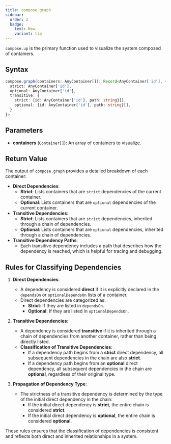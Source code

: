 ```yaml
---
title: compose.graph
sidebar:
  order: 2
  badge:
    text: New
    variant: tip
---
```


`compose.up` is the primary function used to visualize the system composed of containers.

## Syntax

```ts
compose.graph(containers: AnyContainer[]): Record<AnyContainer['id'], {
  strict: AnyContainer['id'],
  optional: AnyContainer['id'],
  transitive: {
    strict: {id: AnyContainer['id'], path: string}[],
    optional: {id: AnyContainer['id'], path: string}[],
  }
}>
```

## Parameters

- **containers** (`Container[]`): An array of containers to visualize.

## Return Value

The output of `compose.graph` provides a detailed breakdown of each container:

- **Direct Dependencies**:
  - **Strict**: Lists containers that are `strict` dependencies of the current container.
  - **Optional**: Lists containers that are `optional` dependencies of the current container.
- **Transitive Dependencies**:
  - **Strict**: Lists containers that are `strict` dependencies, inherited through a chain of dependencies.
  - **Optional**: Lists containers that are `optional` dependencies, inherited through a chain of dependencies.
- **Transitive Dependency Paths**:
  - Each transitive dependency includes a path that describes how the dependency is reached, which is helpful for tracing and debugging.

## Rules for Classifying Dependencies

1. **Direct Dependencies**:

   - A dependency is considered **direct** if it is explicitly declared in the `dependsOn` or `optionalDependsOn` lists of a container.
   - Direct dependencies are categorized as:
     - **Strict**: If they are listed in `dependsOn`.
     - **Optional**: If they are listed in `optionalDependsOn`.

2. **Transitive Dependencies**:

   - A dependency is considered **transitive** if it is inherited through a chain of dependencies from another container, rather than being directly listed.
   - **Classification of Transitive Dependencies**:
     - If a dependency path begins from a **strict** direct dependency, all subsequent dependencies in the chain are also **strict**.
     - If a dependency path begins from an **optional** direct dependency, all subsequent dependencies in the chain are **optional**, regardless of their original type.

3. **Propagation of Dependency Type**:
   - The strictness of a transitive dependency is determined by the type of the initial direct dependency in the chain:
     - If the initial direct dependency is **strict**, the entire chain is considered **strict**.
     - If the initial direct dependency is **optional**, the entire chain is considered **optional**.

These rules ensures that the classification of dependencies is consistent and reflects both direct and inherited relationships in a system.
